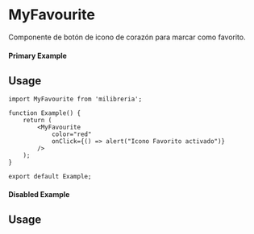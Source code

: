 
<Meta of={MyFavourite} title="MyFavourite" />

# MyFavourite

Componente de botón de icono de corazón para marcar como favorito.

#### Primary Example

<Canvas of={MyFavourite.Primary} />

## Usage

```tsx
import MyFavourite from 'milibreria';

function Example() {
    return (
        <MyFavourite
            color="red"
            onClick={() => alert("Icono Favorito activado")}
        />
    );
}

export default Example;
```
#### Disabled Example

<Canvas of={MyFavourite.Disabled} />

## Usage

```ts
import { MyFavourite } from 'milibreria';

function Example() {
    return (
        <MyFavourite
            color="gray"
            disabled={true}
        />
    );
}

export default Example;